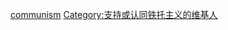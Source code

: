 {{Userbox-2
  |border-c=000000
    |id1=[[File:Josip Broz Tito uniform portrait.jpg|50px]]
  |info=这个用户支持或认同'''[[铁托主义]]'''。
  |info-c=#B22222
|id2= 工人自治
    }}<includeonly>[[Category:支持或认同铁托主义的维基人|{{PAGENAME}}]]</includeonly><noinclude>
[[Category:政治團體用戶框模板|communism]]
</noinclude>

[[Category:支持或认同铁托主义的维基人]]